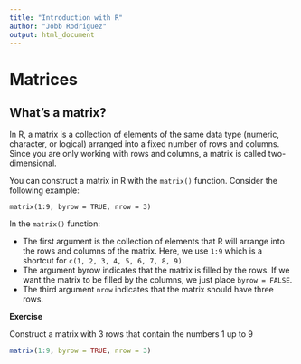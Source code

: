 ```yaml
---
title: "Introduction with R"
author: "Jobb Rodriguez"
output: html_document
---
```

# Matrices

## What's a matrix?
In R, a matrix is a collection of elements of the same data type (numeric, character, or logical) arranged into a fixed number of rows and columns. Since you are only working with rows and columns, a matrix is called two-dimensional.

You can construct a matrix in R with the ```matrix()``` function. Consider the following example:

```matrix(1:9, byrow = TRUE, nrow = 3)```

In the ```matrix()``` function:

* The first argument is the collection of elements that R will arrange into the rows and columns of the matrix. Here, we use ```1:9``` which is a shortcut for ```c(1, 2, 3, 4, 5, 6, 7, 8, 9)```.
* The argument byrow indicates that the matrix is filled by the rows. If we want the matrix to be filled by the columns, we just place ```byrow = FALSE```.
* The third argument ```nrow``` indicates that the matrix should have three rows.

**Exercise**

Construct a matrix with 3 rows that contain the numbers 1 up to 9
```r
matrix(1:9, byrow = TRUE, nrow = 3)
```